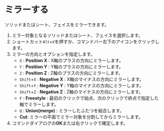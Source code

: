 
# ミラーする

ソリッドまたはシート、フェイスをミラーできます。

<KinouGaiyou shortcut="ALt+X" command="Mirror" button="" />

1. ミラー対象となるソリッドまたはシート、フェイスを選択します。
2. ショートカット`Alt`+`X`を押すか、コマンドバー左下のアイコンをクリックします。
3. ミラーの方向とオプションを指定します。
    - `X` : **Position X** : X軸のプラスの方向にミラーします。
    - `Y` : **Position Y** : Y軸のプラスの方向にミラーします。
    - `Z` : **Position Z** : Z軸のプラスの方向にミラーします。
    - `Shift`+`X` : **Negative X** : X軸のマイナスの方向にミラーします。
    - `Shift`+`Y` : **Negative Y** : Y軸のマイナスの方向にミラーします。
    - `Shift`+`Z` : **Negative Z** : Z軸のマイナスの方向にミラーします。
    - `F` : **Freestyle** : 最初のクリックで始点、次のクリックで終点で指定した軸でミラーします。
    - `Q` : **Union(merge)** : ミラーしたふたつを結合します。
    - **Cut**: ミラーの平面でミラー対象を分割してからミラーします。
4. コマンドダイアログの**OK**または右クリックで確定します。